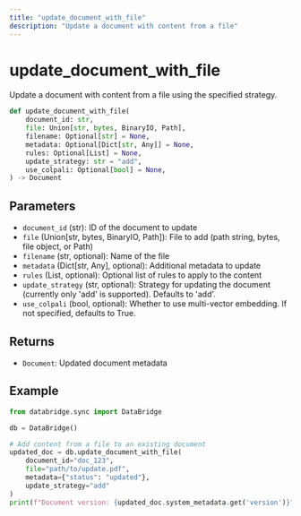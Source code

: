 ```yaml
---
title: "update_document_with_file"
description: "Update a document with content from a file"
---
```


# update_document_with_file

Update a document with content from a file using the specified strategy.

```python
def update_document_with_file(
    document_id: str,
    file: Union[str, bytes, BinaryIO, Path],
    filename: Optional[str] = None,
    metadata: Optional[Dict[str, Any]] = None,
    rules: Optional[List] = None,
    update_strategy: str = "add",
    use_colpali: Optional[bool] = None,
) -> Document
```

## Parameters

- `document_id` (str): ID of the document to update
- `file` (Union[str, bytes, BinaryIO, Path]): File to add (path string, bytes, file object, or Path)
- `filename` (str, optional): Name of the file
- `metadata` (Dict[str, Any], optional): Additional metadata to update
- `rules` (List, optional): Optional list of rules to apply to the content
- `update_strategy` (str, optional): Strategy for updating the document (currently only 'add' is supported). Defaults to 'add'.
- `use_colpali` (bool, optional): Whether to use multi-vector embedding. If not specified, defaults to True.

## Returns

- `Document`: Updated document metadata

## Example

```python
from databridge.sync import DataBridge

db = DataBridge()

# Add content from a file to an existing document
updated_doc = db.update_document_with_file(
    document_id="doc_123",
    file="path/to/update.pdf",
    metadata={"status": "updated"},
    update_strategy="add"
)
print(f"Document version: {updated_doc.system_metadata.get('version')}") 